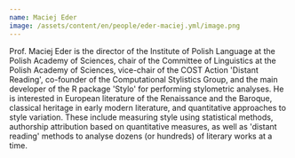```yaml
---
name: Maciej Eder
image: /assets/content/en/people/eder-maciej.yml/image.png
---
```

Prof. Maciej Eder is the director of the Institute of Polish Language at the Polish Academy of Sciences, chair of the Committee of Linguistics at the Polish Academy of Sciences, vice-chair of the COST Action 'Distant Reading', co-founder of the Computational Stylistics Group, and the main developer of the R package 'Stylo' for performing stylometric analyses. He is interested in European literature of the Renaissance and the Baroque, classical heritage in early modern literature, and quantitative approaches to style variation. These include measuring style using statistical methods, authorship attribution based on quantitative measures, as well as 'distant reading' methods to analyse dozens (or hundreds) of literary works at a time.
